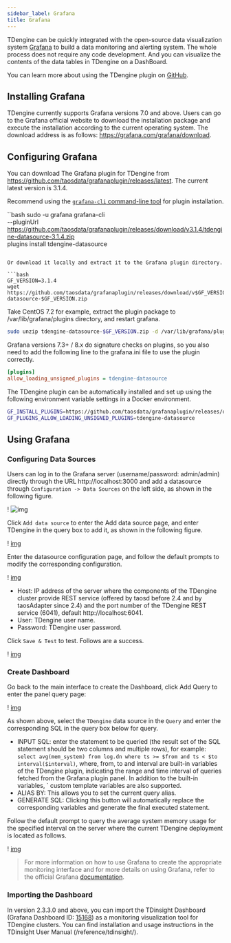 ```yaml
---
sidebar_label: Grafana
title: Grafana
---
```


TDengine can be quickly integrated with the open-source data visualization system [Grafana](https://www.grafana.com/) to build a data monitoring and alerting system. The whole process does not require any code development. And you can visualize the contents of the data tables in TDengine on a DashBoard. 

You can learn more about using the TDengine plugin on [GitHub](https://github.com/taosdata/grafanaplugin/blob/master/README.md).

## Installing Grafana

TDengine currently supports Grafana versions 7.0 and above. Users can go to the Grafana official website to download the installation package and execute the installation according to the current operating system. The download address is as follows: <https://grafana.com/grafana/download>.

## Configuring Grafana

You can download The Grafana plugin for TDengine from <https://github.com/taosdata/grafanaplugin/releases/latest>. The current latest version is 3.1.4.

Recommend using the [``grafana-cli`` command-line tool](https://grafana.com/docs/grafana/latest/administration/cli/) for plugin installation.

``bash
sudo -u grafana grafana-cli \
  --pluginUrl https://github.com/taosdata/grafanaplugin/releases/download/v3.1.4/tdengine-datasource-3.1.4.zip \
  plugins install tdengine-datasource
```

Or download it locally and extract it to the Grafana plugin directory.

```bash
GF_VERSION=3.1.4
wget https://github.com/taosdata/grafanaplugin/releases/download/v$GF_VERSION/tdengine-datasource-$GF_VERSION.zip
```

Take CentOS 7.2 for example, extract the plugin package to /var/lib/grafana/plugins directory, and restart grafana.

```bash
sudo unzip tdengine-datasource-$GF_VERSION.zip -d /var/lib/grafana/plugins/
```

Grafana versions 7.3+ / 8.x do signature checks on plugins, so you also need to add the following line to the grafana.ini file to use the plugin correctly.

```ini
[plugins]
allow_loading_unsigned_plugins = tdengine-datasource
```

The TDengine plugin can be automatically installed and set up using the following environment variable settings in a Docker environment.

```bash
GF_INSTALL_PLUGINS=https://github.com/taosdata/grafanaplugin/releases/download/v3.1.4/tdengine-datasource-3.1.4.zip;tdengine- datasource
GF_PLUGINS_ALLOW_LOADING_UNSIGNED_PLUGINS=tdengine-datasource
```

## Using Grafana

### Configuring Data Sources

Users can log in to the Grafana server (username/password: admin/admin) directly through the URL http://localhost:3000 and add a datasource through `Configuration -> Data Sources` on the left side, as shown in the following figure.

! ![img](/img/connections/add_datasource1.jpg)

Click `Add data source` to enter the Add data source page, and enter TDengine in the query box to add it, as shown in the following figure.

! [img](/img/connections/add_datasource2.jpg)

Enter the datasource configuration page, and follow the default prompts to modify the corresponding configuration.

! [img](/img/connections/add_datasource3.jpg)

- Host: IP address of the server where the components of the TDengine cluster provide REST service (offered by taosd before 2.4 and by taosAdapter since 2.4) and the port number of the TDengine REST service (6041), default http://localhost:6041.
- User: TDengine user name.
- Password: TDengine user password.

Click `Save & Test` to test. Follows are a success.

! [img](/img/connections/add_datasource4.jpg)

### Create Dashboard

Go back to the main interface to create the Dashboard, click Add Query to enter the panel query page:

! [img](/img/connections/create_dashboard1.jpg)

As shown above, select the `TDengine` data source in the `Query` and enter the corresponding SQL in the query box below for query.

- INPUT SQL: enter the statement to be queried (the result set of the SQL statement should be two columns and multiple rows), for example: `select avg(mem_system) from log.dn where ts >= $from and ts < $to interval($interval)`, where, from, to and interval are built-in variables of the TDengine plugin, indicating the range and time interval of queries fetched from the Grafana plugin panel. In addition to the built-in variables, ` custom template variables are also supported.
- ALIAS BY: This allows you to set the current query alias.
- GENERATE SQL: Clicking this button will automatically replace the corresponding variables and generate the final executed statement.

Follow the default prompt to query the average system memory usage for the specified interval on the server where the current TDengine deployment is located as follows.

! [img](/img/connections/create_dashboard2.jpg)

> For more information on how to use Grafana to create the appropriate monitoring interface and for more details on using Grafana, refer to the official Grafana [documentation](https://grafana.com/docs/).

### Importing the Dashboard

In version 2.3.3.0 and above, you can import the TDinsight Dashboard (Grafana Dashboard ID: [15168](https://grafana.com/grafana/dashboards/15167)) as a monitoring visualization tool for TDengine clusters. You can find installation and usage instructions in the TDinsight User Manual (/reference/tdinsight/).
